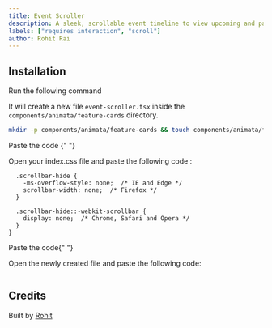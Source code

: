 ```yaml
---
title: Event Scroller
description: A sleek, scrollable event timeline to view upcoming and past events.
labels: ["requires interaction", "scroll"]
author: Rohit Rai
---
```


<ComponentPreview name="feature-cards-event-scroller--docs" />

## Installation

<Steps>

<Step>Run the following command</Step>

It will create a new file `event-scroller.tsx` inside the `components/animata/feature-cards` directory.

```bash
mkdir -p components/animata/feature-cards && touch components/animata/feature-cards/event-scroller.tsx
```

<Step>Paste the code </Step>{" "}

Open your index.css file and paste the following code :

```@layer utilities {
  .scrollbar-hide {
    -ms-overflow-style: none;  /* IE and Edge */
    scrollbar-width: none;  /* Firefox */
  }

  .scrollbar-hide::-webkit-scrollbar {
    display: none;  /* Chrome, Safari and Opera */
  }
}
```

<Step>Paste the code</Step>{" "}

Open the newly created file and paste the following code:

```jsx file=<rootDir>/animata/feature-cards/event-scroller.tsx

```

</Steps>

## Credits

Built by [Rohit](https://github.com/rairohit17)
